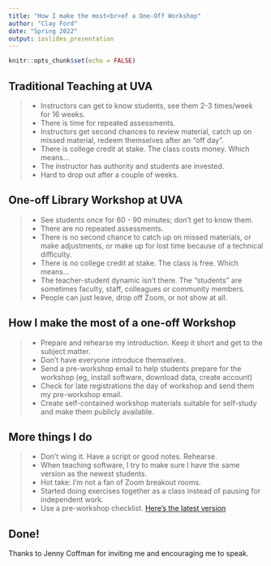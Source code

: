 ```yaml
---
title: "How I make the most<br>of a One-Off Workshop"
author: "Clay Ford"
date: "Spring 2022"
output: ioslides_presentation
---
```


```r
knitr::opts_chunk$set(echo = FALSE)
```

## Traditional Teaching at UVA

>- Instructors can get to know students, see them 2-3 times/week for 16 weeks.
>- There is time for repeated assessments.
>- Instructors get second chances to review material, catch up on missed material, redeem themselves after an "off day".
>- There is college credit at stake. The class costs money. Which means...
>- The instructor has authority and students are invested.
>- Hard to drop out after a couple of weeks.

## One-off Library Workshop at UVA

>- See students once for 60 - 90 minutes; don’t get to know them.
>- There are no repeated assessments.
>- There is no second chance to catch up on missed materials, or make adjustments, or make up for lost time because of a technical difficulty.
>- There is no college credit at stake. The class is free. Which means...
>- The teacher-student dynamic isn’t there. The “students” are sometimes faculty, staff, colleagues or community members.
>- People can just leave, drop off Zoom, or not show at all.

## How I make the most of a one-off Workshop

>- Prepare and rehearse my introduction. Keep it short and get to the subject matter.
>- Don’t have everyone introduce themselves. 
>- Send a pre-workshop email to help students prepare for the workshop (eg, install software, download data, create account) 
>- Check for late registrations the day of workshop and send them my pre-workshop email. 
>- Create self-contained workshop materials suitable for self-study and make them publicly available.

## More things I do

>- Don't wing it. Have a script or good notes. Rehearse. 
>- When teaching software, I try to make sure I have the same version as the newest students. 
>- Hot take: I'm not a fan of Zoom breakout rooms.
>- Started doing exercises together as a class instead of pausing for independent work. 
>- Use a pre-workshop checklist. [Here's the latest version](https://github.com/clayford/workshop_checklist/blob/main/README.md)

## Done!

Thanks to Jenny Coffman for inviting me and encouraging me to speak.





